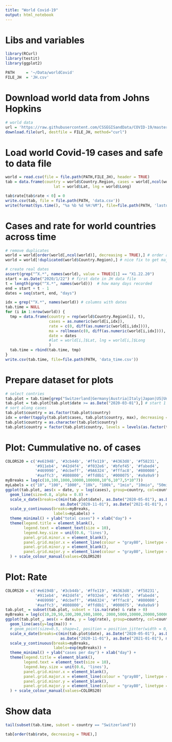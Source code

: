 ```yaml
---
title: "World Covid-19"
output: html_notebook
---
```


# Libs and variables
```r
library(RCurl)
library(testit)
library(ggplot2)

PATH     = '~/Data/worldCovid'
FILE_JH  = 'JH.csv'
```

# Download world data from Johns Hopkins
```r
# world data
url = 'https://raw.githubusercontent.com/CSSEGISandData/COVID-19/master/csse_covid_19_data/csse_covid_19_time_series/time_series_covid19_confirmed_global.csv'
download.file(url, destfile = FILE_JH, method="curl")
```

# Load world Covid-19 cases and safe to data file
```r
world = read.csv(file = file.path(PATH,FILE_JH), header = TRUE)
tab = data.frame(country = world$Country.Region, cases = world[,ncol(world)], rate = world[,ncol(world)] - world[,ncol(world)-1],
                     lat = world$Lat, lng = world$Long)

tab$rate[tab$rate < 0] = 0
write.csv(tab, file = file.path(PATH, 'data.csv'))
write(format(Sys.time(), "%a %b %d %H:%M"), file=file.path(PATH, 'lastupdate'))
```

# Cases and rate for world countries across time
```r
# remove duplicates
world = world[order(world[,ncol(world)], decreasing = TRUE),] # order along cases
world = world[!duplicated(world$Country.Region),] # nice fix to get major counties without colonies, but does not work for canada and china

# create real dates
assert(grep("^X.*", names(world), value = TRUE)[1] == "X1.22.20")
start = as.Date("2020/1/22") # first date in JH data file
t = length(grep("^X.*", names(world)))  # how many days recorded
end = start + t - 1
dates = seq(start, end, "days")

idx = grep("^X.*", names(world)) # columns with dates
tab.time = NULL
for (i in 1:nrow(world)) {
  tmp = data.frame(country = rep(world$Country.Region[i], t),
                   cases = as.numeric(world[i,idx]),
                   rate = c(0, diff(as.numeric(world[i,idx]))), 
                   ma = rollmean(c(0, diff(as.numeric(world[i,idx]))), 14, fill = NA),
                   date = dates
                   #lat = world[i,]$Lat, lng = world[i,]$Long
                   )
  tab.time = rbind(tab.time, tmp)
}
write.csv(tab.time, file=file.path(PATH, 'data_time.csv'))
```

# Prepare dataset for plots
```r
# select contries
tab.plot = tab.time[grep("Switzerland|Germany|Austria|Italy|Japan|US|United Kingdom|Brazil", tab.time$country),]
tab.plot = tab.plot[tab.plot$date >= as.Date("2020-03-01"),] # start 1 March
# sort along cases
tab.plot$country = as.factor(tab.plot$country)
idx = order(tapply(tab.plot$cases, tab.plot$country, max), decreasing = TRUE)
tab.plot$country = as.character(tab.plot$country)
tab.plot$country = factor(tab.plot$country, levels = levels(as.factor(tab.plot$country))[idx])
```

# Plot: Cummulative no. of cases
```r
COLORS20 = c('#e6194B', '#3cb44b', '#ffe119', '#4363d8', '#f58231', 
             '#911eb4', '#42d4f4', '#f032e6', '#bfef45', '#fabed4', 
             '#469990', '#dcbeff', '#9A6324', '#fffac8', '#800000', 
             '#aaffc3', '#808000', '#ffd8b1', '#000075', '#a9a9a9')
myBreaks = log(c(10,100,1000,10000,100000,10^6,10^7,5*10^7))
myLabels = c("10", "100", "1000", "10k", "100k", "1mio", "10mio", "50mio")
ggplot(tab.plot, aes(x = date, y = log(cases), group=country, col=country)) +
  geom_line(size=0.8, alpha = 0.8) +
  scale_x_date(breaks=c(min(tab.plot$date), as.Date("2020-05-01"), as.Date("2020-07-01"), as.Date("2020-09-01"), 
                        as.Date("2020-11-01"), as.Date("2021-01-01"), max(tab.plot$date)), date_labels = "%d %b") +
  scale_y_continuous(breaks=myBreaks,
                     labels=myLabels) +
  theme_minimal() + ylab("total cases") + xlab("day") +
  theme(legend.title = element_blank(), 
        legend.text = element_text(size = 10),
        legend.key.size = unit(0.6, 'lines'),
        panel.grid.minor.x = element_blank(),
        panel.grid.major.x = element_line(colour = "gray80", linetype = "solid"),
        panel.grid.minor.y = element_blank(),
        panel.grid.major.y = element_line(colour = "gray80", linetype = "solid")
  ) + scale_colour_manual(values=COLORS20)
```

# Plot: Rate
```r
COLORS20 = c('#e6194B', '#3cb44b', '#ffe119', '#4363d8', '#f58231', 
             '#911eb4', '#42d4f4', '#f032e6', '#bfef45', '#fabed4', 
             '#469990', '#dcbeff', '#9A6324', '#fffac8', '#800000', 
             '#aaffc3', '#808000', '#ffd8b1', '#000075', '#a9a9a9')
tab.plot_ = subset(tab.plot, subset = !is.na(rate) & rate > 0)
myBreaks = log(c(10,20,50,100,200,500,1000, 2000,5000,10000,20000,50000,100000, 2*10^5))
ggplot(tab.plot_, aes(x = date, y = log(rate), group=country, col=country)) +
  geom_line(aes(y=log(ma))) +
  # geom_point(size=0.5, shape=1, position = position_jitter(width = 0, height = 0), alpha = 0.5) +
  scale_x_date(breaks=c(min(tab.plot$date), as.Date("2020-05-01"), as.Date("2020-07-01"), as.Date("2020-09-01"), 
                        as.Date("2020-11-01"), as.Date("2021-01-01"), max(tab.plot$date)), date_labels = "%d %b") +
  scale_y_continuous(breaks=myBreaks,
                     labels=exp(myBreaks)) +
  theme_minimal() + ylab("cases per day") + xlab("day") +
  theme(legend.title = element_blank(),
        legend.text = element_text(size = 10),
        legend.key.size = unit(0.6, 'lines'),
        panel.grid.minor.x = element_blank(),
        panel.grid.major.x = element_line(colour = "gray80", linetype = "solid"),
        panel.grid.minor.y = element_blank(),
        panel.grid.major.y = element_line(colour = "gray80", linetype = "solid")
  ) + scale_colour_manual(values=COLORS20)
```

# Show data
```r
tail(subset(tab.time, subset = country == "Switzerland"))
```

```r
tab[order(tab$rate, decreasing = TRUE),]
```
